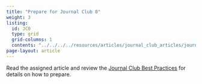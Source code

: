 ```yaml
---
title: "Prepare for Journal Club 0"
weight: 3
listing:
  id: JC0
  type: grid
  grid-columns: 1
  contents: "../../../../resources/articles/journal_club_articles/journal_club_0.qmd"
page-layout: article
---
```


Read the assigned article and review the [Journal Club Best Practices](../program_materials/best_practices/best_practices_journal_club.qmd) for details on how to prepare.

:::{#JC0}
:::

